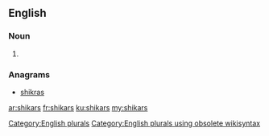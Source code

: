 ==English==

===Noun===
{{head|en}}

# {{plural of|shikar}}

===Anagrams===
* [[shikras#English|shikras]]

[[Category:English plurals]][[Category:English plurals using obsolete wikisyntax]]

[[ar:shikars]]
[[fr:shikars]]
[[ku:shikars]]
[[my:shikars]]